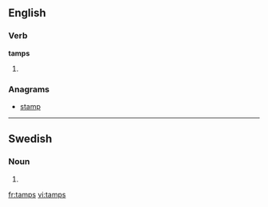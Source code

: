 ==English==

===Verb===
'''tamps'''

# {{third-person singular of|tamp}}

===Anagrams===
* [[stamp#English|stamp]]

----

==Swedish==

===Noun===
{{head|sv|noun form}}

# {{sv-noun-form-indef-gen|tamp}}

[[fr:tamps]]
[[vi:tamps]]